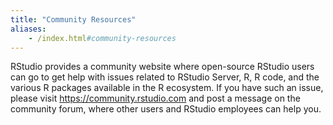 ```yaml
---
title: "Community Resources"
aliases:
	- /index.html#community-resources
---
```


RStudio provides a community website where open-source RStudio users can go to get help with issues related to RStudio Server, R, R code, and the various R packages available in the R ecosystem. If you have such an issue, please visit <https://community.rstudio.com> and post a message on the community forum, where other users and RStudio employees can help you.
